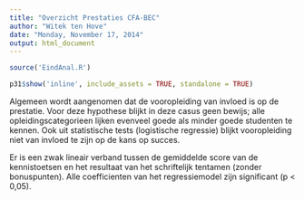 ```yaml
---
title: "Overzicht Prestaties CFA-BEC"
author: "Witek ten Hove"
date: "Monday, November 17, 2014"
output: html_document
---
```


<script type="text/javascript" src="http://www.google.com/jsapi"></script>
<script src='http://ramnathv.github.io/rCharts/libraries/widgets/polycharts/js/polychart2.standalone.js' type='text/javascript'></script>
```r
source('EindAnal.R')
```

```r
p31$show('inline', include_assets = TRUE, standalone = TRUE)
```

Algemeen wordt aangenomen dat de vooropleiding van invloed is op de prestatie. Voor deze hypothese blijkt in deze casus geen bewijs; alle opleidingscategorieen lijken evenveel goede als minder goede studenten te kennen. Ook uit statistische tests (logistische regressie) blijkt vooropleiding niet van invloed te zijn op de kans op succes.

Er is een zwak lineair verband tussen de gemiddelde score van de kennistoetsen en het resultaat van het schriftelijk tentamen (zonder bonuspunten). Alle coefficienten van het regressiemodel zijn significant (p < 0,05).
